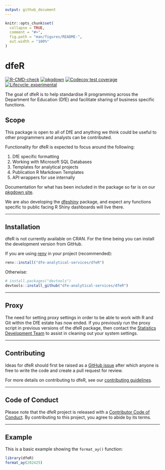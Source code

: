 ```yaml
---
output: github_document
---
```


<!-- README.md is generated from README.Rmd. Please edit that file -->

```r
knitr::opts_chunk$set(
  collapse = TRUE,
  comment = "#>",
  fig.path = "man/figures/README-",
  out.width = "100%"
)
```

# dfeR

<!-- badges: start -->
[![R-CMD-check](https://github.com/dfe-analytical-services/dfeR/actions/workflows/R-CMD-check.yaml/badge.svg)](https://github.com/dfe-analytical-services/dfeR/actions/workflows/R-CMD-check.yaml)
[![pkgdown](https://github.com/dfe-analytical-services/dfeR/actions/workflows/pkgdown.yaml/badge.svg)](https://github.com/dfe-analytical-services/dfeR/actions/workflows/pkgdown.yaml)
[![Codecov test coverage](https://codecov.io/gh/dfe-analytical-services/dfeR/branch/main/graph/badge.svg)](https://app.codecov.io/gh/dfe-analytical-services/dfeR?branch=main)
[![Lifecycle: experimental](https://img.shields.io/badge/lifecycle-experimental-orange.svg)](https://lifecycle.r-lib.org/articles/stages.html#experimental)
<!-- badges: end -->

The goal of dfeR is to help standardise R programming across the Department for Education (DfE) and facilitate sharing of business specific functions.

## Scope

This package is open to all of DfE and anything we think could be useful to other programmers and analysts can be contributed.

Functionality for dfeR is expected to focus around the following:

1. DfE specific formatting
2. Working with Microsoft SQL Databases
3. Templates for analytical projects
4. Publication R Markdown Templates
5. API wrappers for use internally

Documentation for what has been included in the package so far is on our [pkgdown site](http://dfe-analytical-services.github.io/dfeR/).

We are also developing the [dfeshiny](https://github.com/dfe-analytical-services/dfeshiny) package, and expect any functions specific to public facing R Shiny dashboards will live there.

---

## Installation

dfeR is not currently available on CRAN. For the time being you can install the development version from GitHub.

If you are using [renv](https://rstudio.github.io/renv/articles/renv.html) in your project (recommended):

``` r
renv::install("dfe-analytical-services/dfeR")
```

Otherwise:

``` r
# install.packages("devtools")
devtools::install_github("dfe-analytical-services/dfeR")
```

---

## Proxy

The need for setting proxy settings in order to be able to work with R and Git within the DfE estate has now ended. If you previously run the proxy script in previous versions of the dfeR package, then contact the [Statistics Development Team](statistics.development@education.gov.uk) to assist in cleaning out your system settings.

---

## Contributing

Ideas for dfeR should first be raised as a [GitHub issue](https://github.com/dfe-analytical-services/dfeR) after which anyone is free to write the code and create a pull request for review. 

For more details on contributing to dfeR, see our [contributing guidelines](https://dfe-analytical-services.github.io/dfeR/CONTRIBUTING.html).

---

## Code of Conduct

Please note that the dfeR project is released with a [Contributor Code of Conduct](https://dfe-analytical-services.github.io/dfeR/CODE_OF_CONDUCT.html). By contributing to this project, you agree to abide by its terms.

---

## Example

This is a basic example showing the `format_ay()` function:

```r
library(dfeR)
format_ay(202425)
```
